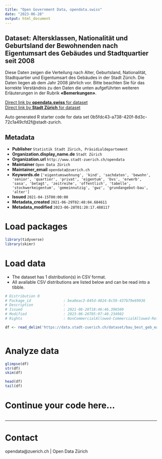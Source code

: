 ```yaml
---
title: "Open Government Data, opendata.swiss"
date: "2023-06-28"
output: html_document
---
```


## Dataset: Altersklassen, Nationalität und Geburtsland der Bewohnenden nach Eigentumsart des Gebäudes und Stadtquartier seit 2008

Diese Daten zeigen die Verteilung nach Alter, Geburtsland, Nationalität, Stadtquartier und Eigentumsart des Gebäudes in der Stadt Zürich. Die Daten liegen ab dem Jahr 2008 jährlich vor.
Bitte beachten Sie für das korrekte Verständnis zu den Daten die unten aufgeführten weiteren Erläuterungen in der Rubrik **«Bemerkungen»**.



[Direct link by **opendata.swiss** for dataset](https://opendata.swiss/de/dataset/altersklassen-der-bewohnenden-nach-gebaudeeigentum-und-stadtquartieren-in-der-stadt-zurich-2008)<br>
[Direct link by **Stadt Zürich** for dataset](https://data.stadt-zuerich.ch/dataset/bau_best_geb_ea_pers_altersgruppe_quartier_jahr_od6983)

Auto generated R starter code for data set 0b5fdc43-a738-420f-8d3c-72c1a49cfd2f@stadt-zurich.

## Metadata

- **Publisher** `Statistik Stadt Zürich, Präsidialdepartement`
- **Organization.display_name.de** `Stadt Zürich`
- **Organization.url** `http://www.stadt-zuerich.ch/opendata`
- **Maintainer** `Open Data Zürich`
- **Maintainer_email** `opendata@zuerich.ch`
- **Keywords.de** `['eigentumswohnung', 'kind', 'sachdaten', 'bewohn', 'senior', 'quartier', 'privat', 'eigentum', 'bvs', 'erwerb', 'sasa', 'betagt', 'zeitreihe', 'offentlich', 'tabelle', 'stockwerkeigentum', 'gemeinnutzig', 'gwz', 'grundangebot-bau', 'alter']`
- **Issued** `2021-04-15T00:00:00`
- **Metadata_created** `2021-06-29T02:48:04.684611`
- **Metadata_modified** `2023-06-28T01:20:17.488117`


# Load packages

```r

library(tidyverse)
library(skimr)

```

# Load data

-   The dataset has 1 distribution(s) in CSV format.
-   All available CSV distributions are listed below and can be read into a tibble.

```r

# Distribution 0
# Package_id               : bea0eac3-845d-4824-8c59-437b79e69936
# Description              : 
# Issued                   : 2021-06-28T18:46:46.396560
# Modified                 : 2023-06-26T05:07:40.234982
# Rights                   : NonCommercialAllowed-CommercialAllowed-ReferenceNotRequired

df <- read_delim('https://data.stadt-zuerich.ch/dataset/bau_best_geb_ea_pers_altersgruppe_quartier_jahr_od6983/download/BAU698OD6983.csv')



```

# Analyze data

```r

glimpse(df)
str(df)
skim(df)

head(df)
tail(df)

```

# Continue your code here...

```r

```

------------------------------------------------------------------------

# Contact

opendata@zuerich.ch | Open Data Zürich
